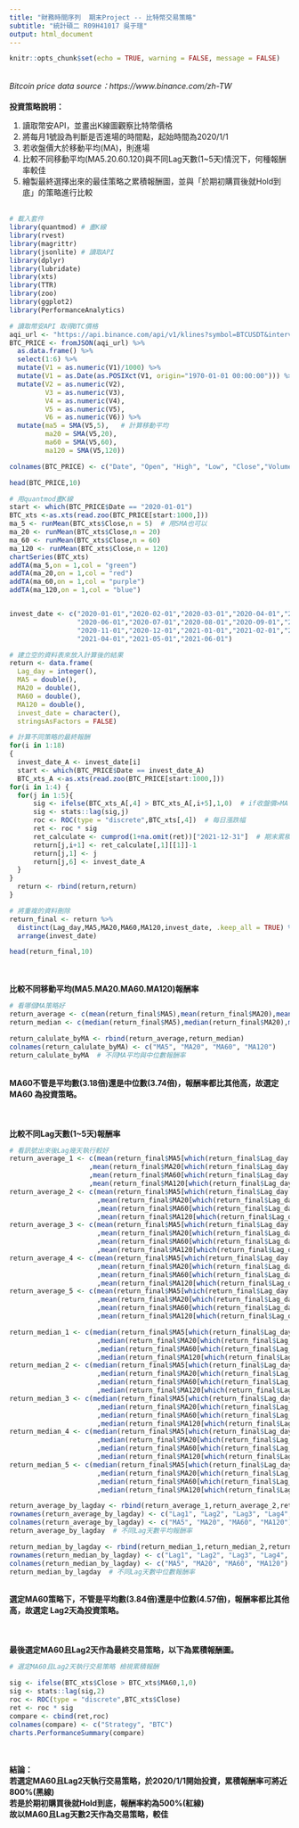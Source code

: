 ---
title: "財務時間序列  期末Project -- 比特幣交易策略"
subtitle: "統計碩二 R09H41017 吳于瑄"
output: html_document
---

```{r setup, include=FALSE}
knitr::opts_chunk$set(echo = TRUE, warning = FALSE, message = FALSE)
```
<br />
*Bitcoin price data source：https://www.binance.com/zh-TW*
<br />
<br />
**投資策略說明：**  

1. 讀取幣安API，並畫出K線圖觀察比特幣價格     
2. 將每月1號設為判斷是否進場的時間點，起始時間為2020/1/1  
3. 若收盤價大於移動平均(MA)，則進場  
4. 比較不同移動平均(MA5.20.60.120)與不同Lag天數(1~5天)情況下，何種報酬率較佳  
5. 繪製最終選擇出來的最佳策略之累積報酬圖，並與「於期初購買後就Hold到底」的策略進行比較    
<br />

```{r}

# 載入套件
library(quantmod) # 畫K線
library(rvest)
library(magrittr)
library(jsonlite) # 讀取API
library(dplyr)
library(lubridate)
library(xts)
library(TTR)
library(zoo)
library(ggplot2)
library(PerformanceAnalytics)

```

```{r}
# 讀取幣安API 取得BTC價格
aqi_url <- "https://api.binance.com/api/v1/klines?symbol=BTCUSDT&interval=1d&limit=1000"
BTC_PRICE <- fromJSON(aqi_url) %>%
  as.data.frame() %>%
  select(1:6) %>%
  mutate(V1 = as.numeric(V1)/1000) %>%
  mutate(V1 = as.Date(as.POSIXct(V1, origin="1970-01-01 00:00:00"))) %>%  # 轉換日期格式
  mutate(V2 = as.numeric(V2),
         V3 = as.numeric(V3),
         V4 = as.numeric(V4),
         V5 = as.numeric(V5),
         V6 = as.numeric(V6)) %>%
  mutate(ma5 = SMA(V5,5),   # 計算移動平均
         ma20 = SMA(V5,20),
         ma60 = SMA(V5,60),
         ma120 = SMA(V5,120))

colnames(BTC_PRICE) <- c("Date", "Open", "High", "Low", "Close","Volume","MA5","MA20","MA60","MA120")

head(BTC_PRICE,10)
```


```{r}
# 用quantmod畫K線
start <- which(BTC_PRICE$Date == "2020-01-01")
BTC_xts <-as.xts(read.zoo(BTC_PRICE[start:1000,]))
ma_5 <- runMean(BTC_xts$Close,n = 5)  # 用SMA也可以
ma_20 <- runMean(BTC_xts$Close,n = 20) 
ma_60 <- runMean(BTC_xts$Close,n = 60)
ma_120 <- runMean(BTC_xts$Close,n = 120)
chartSeries(BTC_xts)
addTA(ma_5,on = 1,col = "green")
addTA(ma_20,on = 1,col = "red")
addTA(ma_60,on = 1,col = "purple")
addTA(ma_120,on = 1,col = "blue")


invest_date <- c("2020-01-01","2020-02-01","2020-03-01","2020-04-01","2020-05-01",
                 "2020-06-01","2020-07-01","2020-08-01","2020-09-01","2020-10-01",
                 "2020-11-01","2020-12-01","2021-01-01","2021-02-01","2021-03-01",
                 "2021-04-01","2021-05-01","2021-06-01")

```

```{r}
# 建立空的資料表來放入計算後的結果
return <- data.frame(
  Lag_day = integer(),
  MA5 = double(),
  MA20 = double(),
  MA60 = double(),
  MA120 = double(),
  invest_date = character(),
  stringsAsFactors = FALSE)
```

```{r}
# 計算不同策略的最終報酬
for(i in 1:18)
{
  invest_date_A <- invest_date[i]
  start <- which(BTC_PRICE$Date == invest_date_A)
  BTC_xts_A <-as.xts(read.zoo(BTC_PRICE[start:1000,]))
for(i in 1:4) {
  for(j in 1:5){
      sig <- ifelse(BTC_xts_A[,4] > BTC_xts_A[,i+5],1,0)  # if收盤價>MA 則為1 
      sig <- stats::lag(sig,j)
      roc <- ROC(type = "discrete",BTC_xts[,4])  # 每日漲跌幅
      ret <- roc * sig
      ret_calculate <- cumprod(1+na.omit(ret))["2021-12-31"]  # 期末累積報酬
      return[j,i+1] <- ret_calculate[,1][[1]]-1
      return[j,1] <- j
      return[j,6] <- invest_date_A
  }
}
  return <- rbind(return,return)
}

```


```{r}
# 將重複的資料刪除
return_final <- return %>%
  distinct(Lag_day,MA5,MA20,MA60,MA120,invest_date, .keep_all = TRUE) %>%
  arrange(invest_date)

head(return_final,10)
```
<br />
<br />
**比較不同移動平均(MA5.MA20.MA60.MA120)報酬率**
<br />
```{r}
# 看哪個MA策略好
return_average <- c(mean(return_final$MA5),mean(return_final$MA20),mean(return_final$MA60),mean(return_final$MA120))
return_median <- c(median(return_final$MA5),median(return_final$MA20),median(return_final$MA60),median(return_final$MA120))

return_calulate_byMA <- rbind(return_average,return_median)
colnames(return_calulate_byMA) <- c("MA5", "MA20", "MA60", "MA120")
return_calulate_byMA  # 不同MA平均與中位數報酬率
```
<br />
**MA60不管是平均數(3.18倍)還是中位數(3.74倍)，報酬率都比其他高，故選定 MA60 為投資策略。**
<br />
<br />
<br />
<br />
**比較不同Lag天數(1~5天)報酬率**
<br />
```{r}
# 看訊號出來後Lag幾天執行較好
return_average_1 <- c(mean(return_final$MA5[which(return_final$Lag_day == 1)])
                    ,mean(return_final$MA20[which(return_final$Lag_day == 1)])
                    ,mean(return_final$MA60[which(return_final$Lag_day == 1)])
                    ,mean(return_final$MA120[which(return_final$Lag_day == 1)]))
return_average_2 <- c(mean(return_final$MA5[which(return_final$Lag_day == 2)])
                      ,mean(return_final$MA20[which(return_final$Lag_day == 2)])
                      ,mean(return_final$MA60[which(return_final$Lag_day == 2)])
                      ,mean(return_final$MA120[which(return_final$Lag_day == 2)]))
return_average_3 <- c(mean(return_final$MA5[which(return_final$Lag_day == 3)])
                      ,mean(return_final$MA20[which(return_final$Lag_day == 3)])
                      ,mean(return_final$MA60[which(return_final$Lag_day == 3)])
                      ,mean(return_final$MA120[which(return_final$Lag_day == 3)]))
return_average_4 <- c(mean(return_final$MA5[which(return_final$Lag_day == 4)])
                      ,mean(return_final$MA20[which(return_final$Lag_day == 4)])
                      ,mean(return_final$MA60[which(return_final$Lag_day == 4)])
                      ,mean(return_final$MA120[which(return_final$Lag_day == 4)]))
return_average_5 <- c(mean(return_final$MA5[which(return_final$Lag_day == 5)])
                      ,mean(return_final$MA20[which(return_final$Lag_day == 5)])
                      ,mean(return_final$MA60[which(return_final$Lag_day == 5)])
                      ,mean(return_final$MA120[which(return_final$Lag_day == 5)]))

return_median_1 <- c(median(return_final$MA5[which(return_final$Lag_day == 1)])
                      ,median(return_final$MA20[which(return_final$Lag_day == 1)])
                      ,median(return_final$MA60[which(return_final$Lag_day == 1)])
                      ,median(return_final$MA120[which(return_final$Lag_day == 1)]))
return_median_2 <- c(median(return_final$MA5[which(return_final$Lag_day == 2)])
                      ,median(return_final$MA20[which(return_final$Lag_day == 2)])
                      ,median(return_final$MA60[which(return_final$Lag_day == 2)])
                      ,median(return_final$MA120[which(return_final$Lag_day == 2)]))
return_median_3 <- c(median(return_final$MA5[which(return_final$Lag_day == 3)])
                      ,median(return_final$MA20[which(return_final$Lag_day == 3)])
                      ,median(return_final$MA60[which(return_final$Lag_day == 3)])
                      ,median(return_final$MA120[which(return_final$Lag_day == 3)]))
return_median_4 <- c(median(return_final$MA5[which(return_final$Lag_day == 4)])
                      ,median(return_final$MA20[which(return_final$Lag_day == 4)])
                      ,median(return_final$MA60[which(return_final$Lag_day == 4)])
                      ,median(return_final$MA120[which(return_final$Lag_day == 4)]))
return_median_5 <- c(median(return_final$MA5[which(return_final$Lag_day == 5)])
                      ,median(return_final$MA20[which(return_final$Lag_day == 5)])
                      ,median(return_final$MA60[which(return_final$Lag_day == 5)])
                      ,median(return_final$MA120[which(return_final$Lag_day == 5)]))

return_average_by_lagday <- rbind(return_average_1,return_average_2,return_average_3,return_average_4,return_average_5)
rownames(return_average_by_lagday) <- c("Lag1", "Lag2", "Lag3", "Lag4", "Lag5")
colnames(return_average_by_lagday) <- c("MA5", "MA20", "MA60", "MA120")
return_average_by_lagday  # 不同Lag天數平均報酬率

return_median_by_lagday <- rbind(return_median_1,return_median_2,return_median_3,return_median_4,return_median_5)
rownames(return_median_by_lagday) <- c("Lag1", "Lag2", "Lag3", "Lag4", "Lag5")
colnames(return_median_by_lagday) <- c("MA5", "MA20", "MA60", "MA120")
return_median_by_lagday  # 不同Lag天數中位數報酬率

```
<br />
**選定MA60策略下，不管是平均數(3.84倍)還是中位數(4.57倍)，報酬率都比其他高，故選定 Lag2天為投資策略。**
<br />
<br />
<br />
<br />
**最後選定MA60且Lag2天作為最終交易策略，以下為累積報酬圖。**
```{r}
# 選定MA60且Lag2天執行交易策略 檢視累積報酬

sig <- ifelse(BTC_xts$Close > BTC_xts$MA60,1,0)
sig <- stats::lag(sig,2)
roc <- ROC(type = "discrete",BTC_xts$Close)
ret <- roc * sig
compare <- cbind(ret,roc)
colnames(compare) <- c("Strategy", "BTC")
charts.PerformanceSummary(compare)
```
<br />
<br />
**結論：**
<br />
**若選定MA60且Lag2天執行交易策略，於2020/1/1開始投資，累積報酬率可將近800%(黑線)**  
**若是於期初購買後就Hold到底，報酬率約為500%(紅線)**  
**故以MA60且Lag天數2天作為交易策略，較佳**  
<br />
<br />
<br />
<br />
<br />


